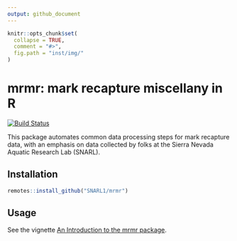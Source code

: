 ```yaml
---
output: github_document
---
```


```r
knitr::opts_chunk$set(
  collapse = TRUE,
  comment = "#>",
  fig.path = "inst/img/"
)
```

# mrmr: mark recapture miscellany in R

[![Build Status](https://travis-ci.org/SNARL1/mrmr.svg?branch=master)](https://travis-ci.org/SNARL1/mrmr)

This package automates common data processing steps for mark recapture data, 
with an emphasis on data collected by folks at the Sierra Nevada Aquatic 
Research Lab (SNARL). 

## Installation

```r
remotes::install_github("SNARL1/mrmr")
```

## Usage

See the vignette 
[An Introduction to the mrmr package](vignettes/intro-to-mrmr.Rmd).

